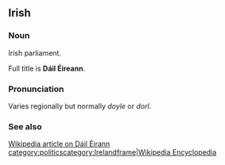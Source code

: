 ==Irish==
===Noun===
Irish parliament.
<P>Full title is '''Dáil Éireann'''.
===Pronunciation===
Varies regionally but normally ''doyle'' or ''dorl''.

=== See also ===
[[:w:Dáil Éireann|Wikipedia article on Dáil Éirann]]
[[category:politics]][[category:Ireland]][[image:wiki.png|frame|Wikipedia Encyclopedia]]
